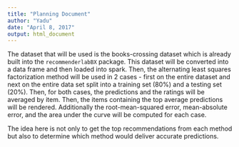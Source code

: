 ```yaml
---
title: "Planning Document"
author: "Yadu"
date: "April 8, 2017"
output: html_document
---
```


The dataset that will be used is the books-crossing dataset which is already built into the `recommenderlabBX` package. This dataset will be converted into a data frame and then loaded into spark. Then, the alternating least squares factorization method will be used in 2 cases - first on the entire dataset and next on the entire data set split into a training set (80%) and a testing set (20%). Then, for both cases, the predictions and the ratings will be averaged by item. Then, the items containing the top average predictions will be rendered. Additionally the root-mean-squared error, mean-absolute error, and the area under the curve will be computed for each case. 

The idea here is not only to get the top recommendations from each method but also to determine which method would deliver accurate predictions. 
